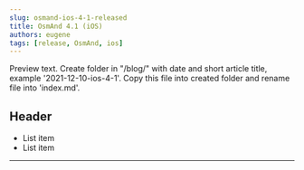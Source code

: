 ```yaml
---
slug: osmand-ios-4-1-released
title: OsmAnd 4.1 (iOS)
authors: eugene
tags: [release, OsmAnd, ios]
---
```



Preview text.
Create folder in "/blog/" with date and short article title, example '2021-12-10-ios-4-1'.
Copy this file into created folder and rename file into 'index.md'.

<!--truncate-->

<Translate ios="yes" id="configure_profile" />

## Header
* List item
* List item
_________________________________________________

<AppleStore/>